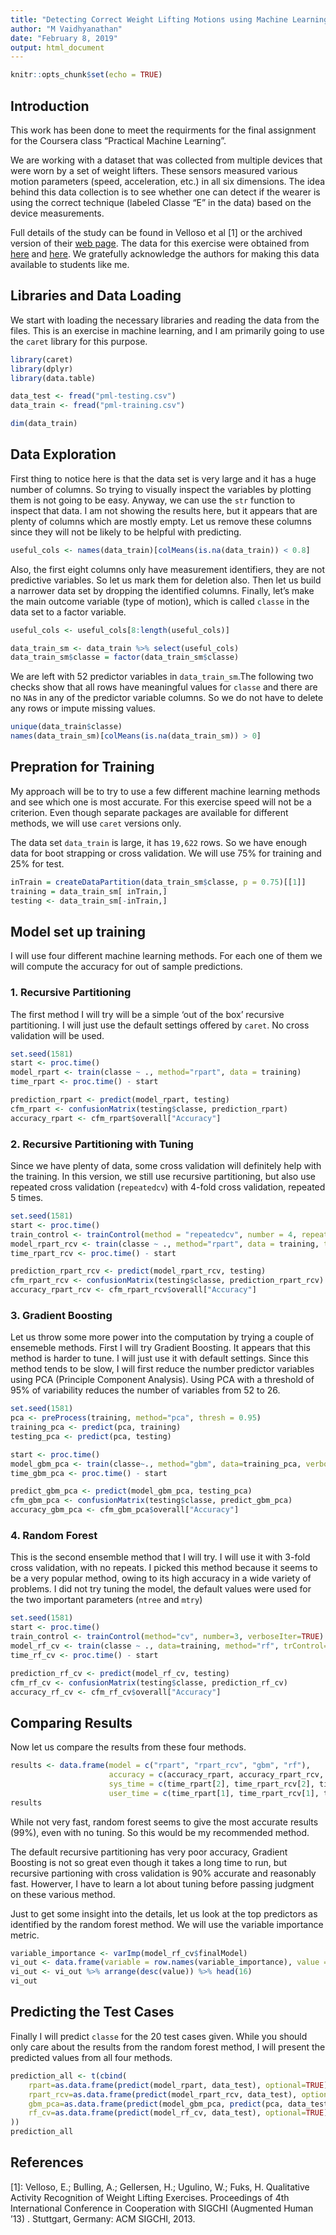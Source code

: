 ---
title: "Detecting Correct Weight Lifting Motions using Machine Learning"
author: "M Vaidhyanathan"
date: "February 8, 2019"
output: html_document
---

```{r setup, include=FALSE}
knitr::opts_chunk$set(echo = TRUE)
```

## Introduction

This work has been done to meet the requirments for the final assignment for the Coursera class "Practical Machine Learning". 

We are working with a dataset that was collected from multiple devices that were worn by a set of weight lifters. These sensors measured
various motion parameters (speed, acceleration, etc.) in all six dimensions. The idea behind this data collection is to see 
whether one can detect if the wearer is using the correct technique (labeled Classe "E" in the data) based on the device 
measurements.

Full details of the study can be found in Velloso et al [1] or the archived version of their [web page](http://web.archive.org/web/20161224072740/http:/groupware.les.inf.puc-rio.br/har). The data for this exercise were obtained from [here](https://d396qusza40orc.cloudfront.net/predmachlearn/pml-training.csv) and [here](https://d396qusza40orc.cloudfront.net/predmachlearn/pml-testing.csv). We gratefully acknowledge the authors for
making this data available to students like me.

## Libraries and Data Loading

We start with loading the necessary libraries and reading the data from the files. This is an 
exercise in machine learning, and I am primarily going to use the `caret` library for this purpose.
```{r message=FALSE, warning=FALSE}
library(caret)
library(dplyr)
library(data.table)

data_test <- fread("pml-testing.csv")
data_train <- fread("pml-training.csv")

dim(data_train)
```

## Data Exploration

First thing to notice here is that the data set is very large and it has a huge number of columns. So trying
to visually inspect the variables by plotting them is not going to be easy. Anyway, we can use the `str` function
to inspect that data. I am not showing the results here, but it appears that are plenty of columns which are mostly
empty. Let us remove these columns since they will not be likely to be helpful with predicting.
```{r cache=TRUE}
useful_cols <- names(data_train)[colMeans(is.na(data_train)) < 0.8]
```

Also, the first eight columns only have measurement identifiers, they are not predictive variables. So let us 
mark them for deletion also. Then let us build a narrower data set by dropping the identified columns. Finally,
let's make the main outcome variable (type of motion), which is called `classe` in the data set to a 
factor variable.
```{r cache=TRUE}
useful_cols <- useful_cols[8:length(useful_cols)]

data_train_sm <- data_train %>% select(useful_cols)
data_train_sm$classe = factor(data_train_sm$classe)
```
We are left with 52 predictor variables in `data_train_sm`.The following two checks show 
that all rows have meaningful values for `classe` and there are no `NA`s in 
any of the predictor variable columns. So we do not have to delete any rows or impute
missing values.
```{r cache = TRUE}
unique(data_train$classe)
names(data_train_sm)[colMeans(is.na(data_train_sm)) > 0]
```
## Prepration for Training
My approach will be to try to use a few different machine learning methods and see which one is
most accurate. For this exercise speed will not be a criterion. Even though separate packages are 
available for different methods, we will use `caret` versions only.

The data set `data_train` is large, it has `19,622` rows. So we have enough data for boot strapping
or cross validation. We will use 75% for training and 25% for test.
```{r cache=TRUE}
inTrain = createDataPartition(data_train_sm$classe, p = 0.75)[[1]]
training = data_train_sm[ inTrain,]
testing <- data_train_sm[-inTrain,]
```

## Model set up training

I will use four different machine learning methods. For each one of them we will compute the
accuracy for out of sample predictions.

### 1. Recursive Partitioning

The first method I will try will be a simple 'out of the box' recursive partitioning. I will
just use the default settings offered by `caret`. No cross validation will be used. 
```{r cache = TRUE, message=FALSE, warning=FALSE}
set.seed(1581)
start <- proc.time()
model_rpart <- train(classe ~ ., method="rpart", data = training)
time_rpart <- proc.time() - start

prediction_rpart <- predict(model_rpart, testing)
cfm_rpart <- confusionMatrix(testing$classe, prediction_rpart)
accuracy_rpart <- cfm_rpart$overall["Accuracy"]
```
### 2. Recursive Partitioning with Tuning

Since we have plenty of data, some cross validation will definitely help with the training. In this
version, we still use recursive partitioning, but also use repeated cross validation (`repeatedcv`)
with 4-fold cross validation, repeated 5 times.
```{r cache = TRUE, message=FALSE, warning=FALSE}
set.seed(1581)
start <- proc.time()
train_control <- trainControl(method = "repeatedcv", number = 4, repeats = 5, summaryFunction = multiClassSummary, classProbs = TRUE)
model_rpart_rcv <- train(classe ~ ., method="rpart", data = training, tuneLength = 50, metric = "Accuracy", trControl=train_control)
time_rpart_rcv <- proc.time() - start

prediction_rpart_rcv <- predict(model_rpart_rcv, testing)
cfm_rpart_rcv <- confusionMatrix(testing$classe, prediction_rpart_rcv)
accuracy_rpart_rcv <- cfm_rpart_rcv$overall["Accuracy"]
```
### 3. Gradient Boosting

Let us throw some more power into the computation by trying a couple of ensemeble methods. First
I will try Gradient Boosting. It appears that this method is harder to tune. I will just use
it with default settings. Since this method tends to be slow, I will first reduce the number
predictor variables using PCA (Principle Component Analysis). Using PCA with a threshold of 95%
of variability reduces the number of variables from 52 to 26.
```{r cache = TRUE, message=FALSE, warning=FALSE}
set.seed(1581)
pca <- preProcess(training, method="pca", thresh = 0.95)
training_pca <- predict(pca, training)
testing_pca <- predict(pca, testing)

start <- proc.time()
model_gbm_pca <- train(classe~., method="gbm", data=training_pca, verbose = FALSE)
time_gbm_pca <- proc.time() - start

predict_gbm_pca <- predict(model_gbm_pca, testing_pca)
cfm_gbm_pca <- confusionMatrix(testing$classe, predict_gbm_pca)
accuracy_gbm_pca <- cfm_gbm_pca$overall["Accuracy"]
```

### 4. Random Forest

This is the second ensemble method that I will try. I will use it with 3-fold cross validation,
with no repeats. I picked this method because it seems to be a very popular method, owing to
its high accuracy in a wide variety of problems. I did not try tuning the model, the default
values were used for the two important parameters (`ntree` and `mtry`)
```{r cache = TRUE, message=FALSE, warning=FALSE}
set.seed(1581)
start <- proc.time()
train_control <- trainControl(method="cv", number=3, verboseIter=TRUE)
model_rf_cv <- train(classe ~ ., data=training, method="rf", trControl=train_control)
time_rf_cv <- proc.time() - start

prediction_rf_cv <- predict(model_rf_cv, testing)
cfm_rf_cv <- confusionMatrix(testing$classe, prediction_rf_cv)
accuracy_rf_cv <- cfm_rf_cv$overall["Accuracy"]
```

## Comparing Results
Now let us compare the results from these four methods.
```{r cache = TRUE, message=FALSE, warning=FALSE}
results <- data.frame(model = c("rpart", "rpart_rcv", "gbm", "rf"), 
                      accuracy = c(accuracy_rpart, accuracy_rpart_rcv, accuracy_gbm_pca, accuracy_rf_cv), 
                      sys_time = c(time_rpart[2], time_rpart_rcv[2], time_gbm_pca[2], time_rf_cv[2]),
                      user_time = c(time_rpart[1], time_rpart_rcv[1], time_gbm_pca[1], time_rf_cv[1]))
results
```
While not very fast, random forest seems to give the most accurate results (99%), even with no tuning. So
this would be my recommended method.

The default recursive partitioning has very poor accuracy, Gradient Boosting is not so great
even though it takes a long time to run, but recursive partioning with cross validation is 
90% accurate and reasonably fast. Howerver, I have to learn a lot about tuning before
passing judgment on these various method.

Just to get some insight into the details, let us look at the top predictors as identified
by the random forest method. We will use the variable importance metric.
```{r}
variable_importance <- varImp(model_rf_cv$finalModel)
vi_out <- data.frame(variable = row.names(variable_importance), value = variable_importance$Overall)
vi_out <- vi_out %>% arrange(desc(value)) %>% head(16)
vi_out
```

## Predicting the Test Cases
Finally I will predict `classe` for the 20 test cases given. While you should only care
about the results from the random forest method, I will present the predicted values from
all four methods.
```{r cache=TRUE, message=FALSE, warning=FALSE}
prediction_all <- t(cbind(
    rpart=as.data.frame(predict(model_rpart, data_test), optional=TRUE),
    rpart_rcv=as.data.frame(predict(model_rpart_rcv, data_test), optional=TRUE),
    gbm_pca=as.data.frame(predict(model_gbm_pca, predict(pca, data_test)), optional=TRUE),
    rf_cv=as.data.frame(predict(model_rf_cv, data_test), optional=TRUE)
))
prediction_all
```

## References

[1]: Velloso, E.; Bulling, A.; Gellersen, H.; Ugulino, W.; Fuks, H. Qualitative Activity Recognition of Weight Lifting Exercises. Proceedings of 4th International Conference in Cooperation with SIGCHI (Augmented Human '13) . Stuttgart, Germany: ACM SIGCHI, 2013.

